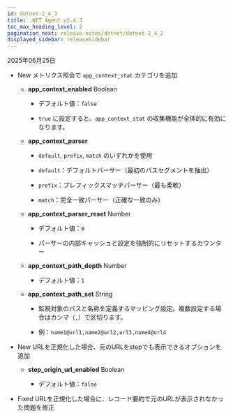 ```yaml
---
id: dotnet-2_4_3
title: .NET Agent v2.4.3
toc_max_heading_level: 2
pagination_next: release-notes/dotnet/dotnet-2_4_2
displayed_sidebar: releaseSidebar
---
```


2025年06月25日

- <Status priority='1'>New</Status> メトリクス照会で `app_context_stat` カテゴリを追加

    * **app_context_enabled** <span class='type'>Boolean</span> 

        * デフォルト値：`false`

        * `true` に設定すると、`app_context_stat` の収集機能が全体的に有効になります。
    
    * **app_context_parser**
    
        * `default`, `prefix`, `match` のいずれかを使用

        * `default`：デフォルトパーサー（最初のパスセグメントを抽出）

        * `prefix`：プレフィックスマッチパーサー（最も柔軟）

        * `match`：完全一致パーサー（正確な一致のみ）
    
    * **app_context_parser_reset** <span class='type'>Number</span> 
    
        * デフォルト値：`0`

        * パーサーの内部キャッシュと設定を強制的にリセットするカウンター
    
    * **app_context_path_depth** <span class='type'>Number</span> 
    
        * デフォルト値：`1`

    * **app_context_path_set** <span class='type'>String</span> 

        * 監視対象のパスと名称を定義するマッピング設定。複数設定する場合はカンマ（`,`）で区切ります。

        * 例：`name1@url1,name2@url2,url3,name4@url4`

- <Status priority='1'>New</Status> URLを正規化した場合、元のURLをstepでも表示できるオプションを追加

    * **step_origin_url_enabled** <span class='type'>Boolean</span> 
    
        * デフォルト値：`false`

- <Status priority='0'>Fixed</Status> URLを正規化した場合に、レコード要約で元のURLが表示されなかった問題を修正


<DownloadAgent />